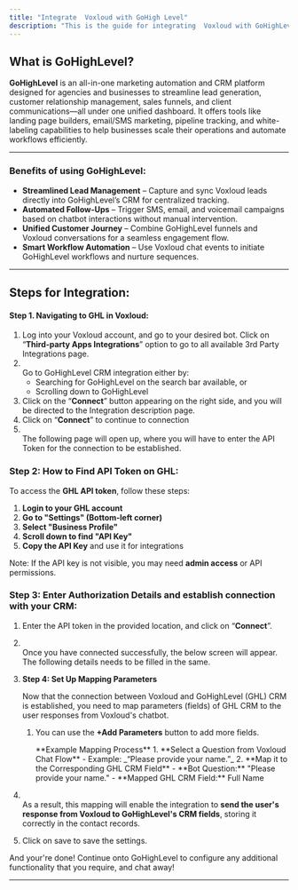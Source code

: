 ```yaml
---
title: "Integrate  Voxloud with GoHigh Level"
description: "This is the guide for integrating  Voxloud with GoHighLevel Integration"
---
```


## **What is GoHighLevel?**

**GoHighLevel** is an all-in-one marketing automation and CRM platform designed for agencies and businesses to streamline lead generation, customer relationship management, sales funnels, and client communications—all under one unified dashboard. It offers tools like landing page builders, email/SMS marketing, pipeline tracking, and white-labeling capabilities to help businesses scale their operations and automate workflows efficiently.

---

### **Benefits of using GoHighLevel:**

- **Streamlined Lead Management** – Capture and sync  Voxloud leads directly into GoHighLevel’s CRM for centralized tracking.
- **Automated Follow-Ups** – Trigger SMS, email, and voicemail campaigns based on chatbot interactions without manual intervention.
- **Unified Customer Journey** – Combine GoHighLevel funnels and  Voxloud conversations for a seamless engagement flow.
- **Smart Workflow Automation** – Use  Voxloud chat events to initiate GoHighLevel workflows and nurture sequences.

---

## **Steps for Integration:**

#### **Step 1. Navigating to GHL in  Voxloud:**

1. Log into your  Voxloud account, and go to your desired bot. Click on “**Third-party Apps Integrations**” option to go to all available 3rd Party Integrations page.
2. \
   Go to GoHighLevel CRM integration either by:
   - Searching for GoHighLevel on the search bar available, or
   - Scrolling down to GoHighLevel
3. Click on the “**Connect**” button appearing on the right side, and you will be directed to the Integration description page.
4. Click on “**Connect**” to continue to connection
5. \
   The following page will open up, where you will have to enter the API Token for the connection to be established.

### **Step 2: How to Find API Token on GHL:**

To access the **GHL API token**, follow these steps:

1. **Login to your GHL account**
2. **Go to "Settings" (Bottom-left corner)**
3. **Select "Business Profile"**
4. **Scroll down to find "API Key"**
5. **Copy the API Key** and use it for integrations

Note: If the API key is not visible, you may need **admin access** or API permissions.

### **Step 3: Enter Authorization Details and establish connection with your CRM:**

1. Enter the API token in the provided location, and click on “**Connect**”.
2. \
   Once you have connected successfully, the below screen will appear. The following details needs to be filled in the same.
3. **Step 4: Set Up Mapping Parameters**

   Now that the connection between  Voxloud and GoHighLevel (GHL) CRM is established, you need to map parameters (fields) of GHL CRM to the user responses from  Voxloud's chatbot.
   1. You can use the **\+Add Parameters** button to add more fields.

      <Info>
        **Example Mapping Process**
        1. **Select a Question from  Voxloud Chat Flow**
           - Example: _“Please provide your name.”_
        2. **Map it to the Corresponding GHL CRM Field**
           - **Bot Question:** "Please provide your name."
           - **Mapped GHL CRM Field:** Full Name
      </Info>


2. \
   As a result, this mapping will enable the integration to **send the user's response from  Voxloud to GoHighLevel's CRM fields**, storing it correctly in the contact records.
3. Click on save to save the settings.

And your're done\! Continue onto GoHighLevel to configure any additional functionality that you require, and chat away\!

---

 